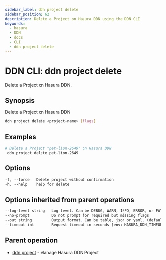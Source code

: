 ```yaml
---
sidebar_label: ddn project delete
sidebar_position: 62
description: Delete a Project on Hasura DDN using the DDN CLI
keywords:
  - hasura
  - DDN
  - docs
  - CLI
  - ddn project delete
---
```


# DDN CLI: ddn project delete

Delete a Project on Hasura DDN.

## Synopsis

Delete a Project on Hasura DDN

```bash
ddn project delete <project-name> [flags]
```

## Examples

```bash
# Delete a Project "pet-lion-2649" on Hasura DDN
 ddn project delete pet-lion-2649
```

## Options

```sass
-f, --force   Delete project without confirmation
-h, --help    help for delete
```

## Options inherited from parent operations

```sass
--log-level string   Log level. Can be DEBUG, WARN, INFO, ERROR, or FATAL. (default "INFO")
--no-prompt          Do not prompt for required but missing flags
--out string         Output format. Can be table, json or yaml. (default "table")
--timeout int        Request timeout in seconds [env: HASURA_DDN_TIMEOUT] (default 100)
```

## Parent operation

- [ddn project](/cli/commands/ddn_project) - Manage Hasura DDN Project
